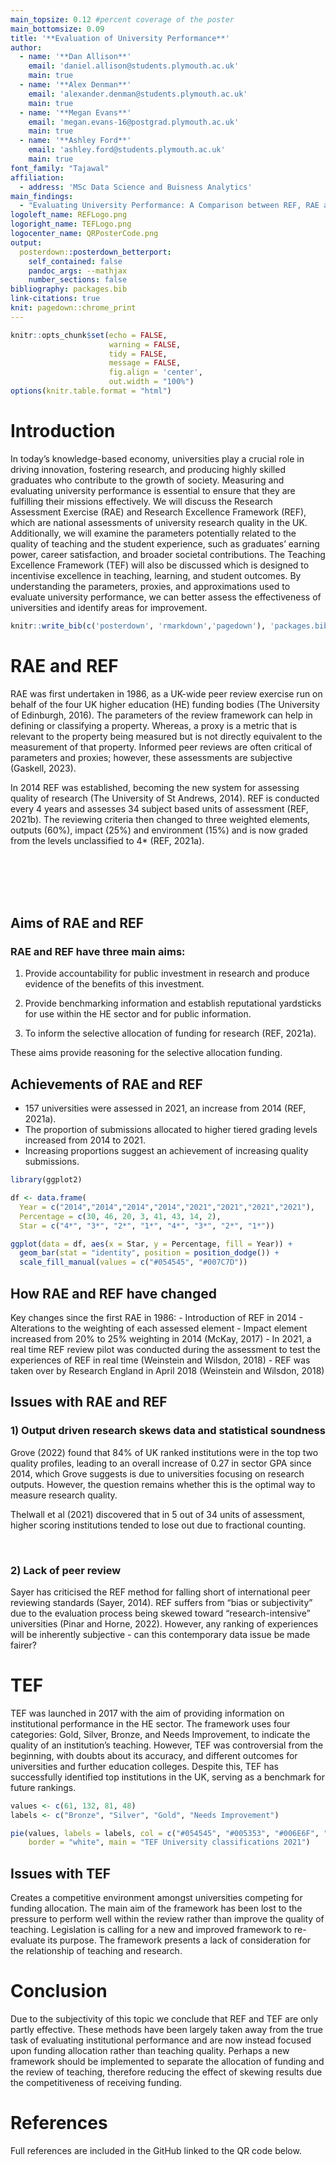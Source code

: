 ```yaml
---
main_topsize: 0.12 #percent coverage of the poster
main_bottomsize: 0.09
title: '**Evaluation of University Performance**'
author:
  - name: '**Dan Allison**'
    email: 'daniel.allison@students.plymouth.ac.uk'
    main: true    
  - name: '**Alex Denman**'
    email: 'alexander.denman@students.plymouth.ac.uk'
    main: true
  - name: '**Megan Evans**'
    email: 'megan.evans-16@postgrad.plymouth.ac.uk'
    main: true
  - name: '**Ashley Ford**'
    email: 'ashley.ford@students.plymouth.ac.uk'
    main: true
font_family: "Tajawal"
affiliation:
  - address: 'MSc Data Science and Buisness Analytics'
main_findings:
  - "Evaluating University Performance: A Comparison between REF, RAE and TEF"
logoleft_name: REFLogo.png
logoright_name: TEFLogo.png
logocenter_name: QRPosterCode.png
output: 
  posterdown::posterdown_betterport:
    self_contained: false
    pandoc_args: --mathjax
    number_sections: false
bibliography: packages.bib
link-citations: true
knit: pagedown::chrome_print
---
```


```r
knitr::opts_chunk$set(echo = FALSE,
                      warning = FALSE,
                      tidy = FALSE,
                      message = FALSE,
                      fig.align = 'center',
                      out.width = "100%")
options(knitr.table.format = "html") 
```

# Introduction

In today's knowledge-based economy, universities play a crucial role in driving innovation, fostering research, and producing highly skilled graduates who contribute to the growth of society. Measuring and evaluating university performance is essential to ensure that they are fulfilling their missions effectively. We will discuss the Research Assessment Exercise (RAE) and Research Excellence Framework (REF), which are national assessments of university research quality in the UK. Additionally, we will examine the parameters potentially related to the quality of teaching and the student experience, such as graduates' earning power, career satisfaction, and broader societal contributions. The Teaching Excellence Framework (TEF) will also be discussed which is designed to incentivise excellence in teaching, learning, and student outcomes. By understanding the parameters, proxies, and approximations used to evaluate university performance, we can better assess the effectiveness of universities and identify areas for improvement.

```r
knitr::write_bib(c('posterdown', 'rmarkdown','pagedown'), 'packages.bib')
```

# RAE and REF

RAE was first undertaken in 1986, as a UK-wide peer review exercise run on behalf of the four UK higher education (HE) funding bodies (The University of Edinburgh, 2016). The parameters of the review framework can help in defining or classifying a property. Whereas, a proxy is a metric that is relevant to the property being measured but is not directly equivalent to the measurement of that property. Informed peer reviews are often critical of parameters and proxies; however, these assessments are subjective (Gaskell, 2023). 

In 2014 REF was established, becoming the new system for assessing quality of research (The University of St Andrews, 2014). REF is conducted every 4 years and assesses 34 subject based units of assessment (REF, 2021b). The reviewing criteria then changed to three weighted elements, outputs (60%), impact (25%) and environment (15%) and is now graded from the levels unclassified to 4* (REF, 2021a). 




<br>
<br>
<br>
<br>

## Aims of RAE and REF
### RAE and REF have three main aims:

1) Provide accountability for public investment in research and produce evidence of the benefits of this investment. 

2) Provide benchmarking information and establish reputational yardsticks for use within the HE sector and for public information.

3) To inform the selective allocation of funding for research (REF, 2021a).

These aims provide reasoning for the selective allocation funding. 

## Achievements of RAE and REF

- 157 universities were assessed in 2021, an increase from 2014 (REF, 2021a). 
- The proportion of submissions allocated to higher tiered grading levels increased from 2014 to 2021.  
- Increasing proportions suggest an achievement of increasing quality submissions.  

```r

library(ggplot2)

df <- data.frame(
  Year = c("2014","2014","2014","2014","2021","2021","2021","2021"),
  Percentage = c(30, 46, 20, 3, 41, 43, 14, 2),
  Star = c("4*", "3*", "2*", "1*", "4*", "3*", "2*", "1*"))

ggplot(data = df, aes(x = Star, y = Percentage, fill = Year)) +
  geom_bar(stat = "identity", position = position_dodge()) +
  scale_fill_manual(values = c("#054545", "#007C7D"))
```

## How RAE and REF have changed

Key changes since the first RAE in 1986: 
- Introduction of REF in 2014 
- Alterations to the weighting of each assessed element 
- Impact element increased from 20% to 25% weighting in 2014 (McKay, 2017) 
- In 2021, a real time REF review pilot was conducted during the assessment to test the experiences of REF in real time (Weinstein and Wilsdon, 2018) 
- REF was taken over by Research England in April 2018 (Weinstein and Wilsdon, 2018) 

## Issues with RAE and REF

### 1) Output driven research skews data and statistical soundness

Grove (2022) found that 84% of UK ranked institutions were in the top two quality profiles, leading to an overall increase of 0.27 in sector GPA since 2014, which Grove suggests is due to universities focusing on research outputs. However, the question remains whether this is the optimal way to measure research quality.

Thelwall et al (2021) discovered that in 5 out of 34 units of assessment, higher scoring institutions tended to lose out due to fractional counting.

<br>

### 2) Lack of peer review  

Sayer has criticised the REF method for falling short of international peer reviewing standards (Sayer, 2014). REF suffers from “bias or subjectivity” due to the evaluation process being skewed toward “research-intensive” universities (Pinar and Horne, 2022). However, any ranking of experiences will be inherently subjective - can this contemporary data issue be made fairer? 

# TEF
TEF was launched in 2017 with the aim of providing information on institutional performance in the HE sector. The framework uses four categories: Gold, Silver, Bronze, and Needs Improvement, to indicate the quality of an institution's teaching. However, TEF was controversial from the beginning, with doubts about its accuracy, and different outcomes for universities and further education colleges. Despite this, TEF has successfully identified top institutions in the UK, serving as a benchmark for future rankings.

```r
values <- c(61, 132, 81, 48)
labels <- c("Bronze", "Silver", "Gold", "Needs Improvement")

pie(values, labels = labels, col = c("#054545", "#005353", "#006E6F", "#007C7D"), 
    border = "white", main = "TEF University classifications 2021")
```

## Issues with TEF
Creates a competitive environment amongst universities competing for funding allocation. 
The main aim of the framework has been lost to the pressure to perform well within the review rather than improve the quality of teaching.
Legislation is calling for a new and improved framework to re-evaluate its purpose.
The framework presents a lack of consideration for the relationship of teaching and research. 

# Conclusion
Due to the subjectivity of this topic we conclude that REF and TEF are only partly effective. These methods have been largely taken away from the true task of evaluating institutional performance and are now instead focused upon funding allocation rather than teaching quality. Perhaps a new framework should be implemented to separate the allocation of funding and the review of teaching, therefore reducing the effect of skewing results due the competitiveness of receiving funding.  

# References
Full references are included in the GitHub linked to the QR code below.
